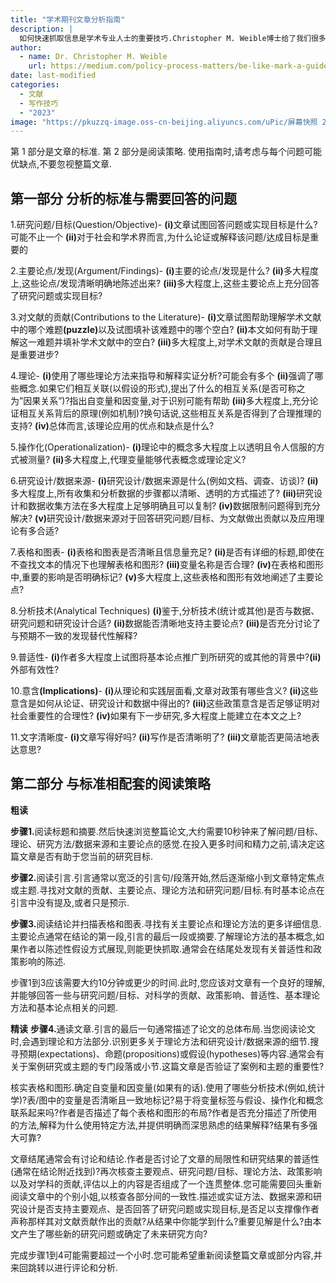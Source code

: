 ```yaml
---
title: "学术期刊文章分析指南"
description: |
  如何快速抓取信息是学术专业人士的重要技巧.Christopher M. Weible博士给了我们很多建议
author:
  - name: Dr. Christopher M. Weible
    url: https://medium.com/policy-process-matters/be-like-mark-a-guide-to-analyzing-journal-articles-235c79ccd117
date: last-modified
categories:
  - 文献
  - 写作技巧
  - "2023"
image: "https://pkuzzq-image.oss-cn-beijing.aliyuncs.com/uPic/屏幕快照 2023-07-07 的 00.29.02 上午.png"
---
```


第 1 部分是文章的标准.
第 2 部分是阅读策略.
使用指南时,请考虑与每个问题可能优缺点,不要忽视整篇文章.

## 第一部分 分析的标准与需要回答的问题

1.研究问题/目标(Question/Objective)-
 **(i)**文章试图回答问题或实现目标是什么?可能不止一个
 **(ii)**对于社会和学术界而言,为什么论证或解释该问题/达成目标是重要的

2.主要论点/发现(Argument/Findings)-
 **(i)**主要的论点/发现是什么?
 **(ii)**多大程度上,这些论点/发现清晰明确地陈述出来?
 **(iii)**多大程度上,这些主要论点上充分回答了研究问题或实现目标?

3.对文献的贡献(Contributions to the Literature)-
 **(i)**文章试图帮助理解学术文献中的哪个难题**(puzzle)**以及试图填补该难题中的哪个空白?
 **(ii)**本文如何有助于理解这一难题并填补学术文献中的空白?
 **(iii)**多大程度上,对学术文献的贡献是合理且是重要进步?

4.理论-
 **(i)**使用了哪些理论方法来指导和解释实证分析?可能会有多个
 **(ii)**强调了哪些概念.如果它们相互关联(以假设的形式),提出了什么的相互关系(是否可称之为"因果关系")?指出自变量和因变量,对于识别可能有帮助
 **(iii)**多大程度上,充分论证相互关系背后的原理(例如机制)?换句话说,这些相互关系是否得到了合理推理的支持?
 **(iv)**总体而言,该理论应用的优点和缺点是什么?

5.操作化(Operationalization)-
  **(i)**理论中的概念多大程度上以透明且令人信服的方式被测量?
 **(ii)**多大程度上,代理变量能够代表概念或理论定义?

6.研究设计/数据来源-
 **(i)**研究设计/数据来源是什么(例如文档、调查、访谈)?
 **(ii)**多大程度上,所有收集和分析数据的步骤都以清晰、透明的方式描述了?
 **(iii)**研究设计和数据收集方法在多大程度上足够明确且可以复制?
 **(iv)**数据限制问题得到充分解决?
 **(v)**研究设计/数据来源对于回答研究问题/目标、为文献做出贡献以及应用理论有多合适?

7.表格和图表-
 **(i)**表格和图表是否清晰且信息量充足?
 **(ii)**是否有详细的标题,即使在不查找文本的情况下也理解表格和图形?
 **(iii)**变量名称是否合理?
 **(iv)**在表格和图形中,重要的影响是否明确标记?
 **(v)**多大程度上,这些表格和图形有效地阐述了主要论点?

8.分析技术(Analytical Techniques)
 **(i)**鉴于,分析技术(统计或其他)是否与数据、研究问题和研究设计合适?
 **(ii)**数据能否清晰地支持主要论点?
 **(iii)**是否充分讨论了与预期不一致的发现替代性解释?

9.普适性-
**(i)**作者多大程度上试图将基本论点推广到所研究的或其他的背景中?**(ii)**外部有效性?

10.意含**(Implications)**-
 **(i)**从理论和实践层面看,文章对政策有哪些含义?
 **(ii)**这些意含是如何从论证、研究设计和数据中得出的?
 **(iii)**这些政策意含是否足够证明对社会重要性的合理性?
 **(iv)**如果有下一步研究,多大程度上能建立在本文之上?

11.文字清晰度-
 **(i)**文章写得好吗?
 **(ii)**写作是否清晰明了?
 **(iii)**文章能否更简洁地表达意思?

## 第二部分 与标准相配套的阅读策略

**粗读**

**步骤1.**阅读标题和摘要.然后快速浏览整篇论文,大约需要10秒钟来了解问题/目标、理论、研究方法/数据来源和主要论点的感觉.在投入更多时间和精力之前,请决定这篇文章是否有助于您当前的研究目标.

**步骤2.**阅读引言.引言通常以宽泛的引言句/段落开始,然后逐渐缩小到文章特定焦点或主题.寻找对文献的贡献、主要论点、理论方法和研究问题/目标.有时基本论点在引言中没有提及,或者只是预示.

**步骤3.**阅读结论并扫描表格和图表.寻找有关主要论点和理论方法的更多详细信息.主要论点通常在结论的第一段,引言的最后一段或摘要.了解理论方法的基本概念,如果作者以陈述性假设方式展现,则能更快抓取.通常会在结尾处发现有关普适性和政策影响的陈述.

步骤1到3应该需要大约10分钟或更少的时间.此时,您应该对文章有一个良好的理解,并能够回答一些与研究问题/目标、对科学的贡献、政策影响、普适性、基本理论方法和基本论点相关的问题.

**精读**
**步骤4.**通读文章.引言的最后一句通常描述了论文的总体布局.当您阅读论文时,会遇到理论和方法部分.识别更多关于理论方法和研究设计/数据来源的细节.搜寻预期(expectations)、命题(propositions)或假设(hypotheses)等内容.通常会有关于案例研究或主题的专门段落或小节.这篇文章是否验证了案例和主题的重要性?

核实表格和图形.确定自变量和因变量(如果有的话).使用了哪些分析技术(例如,统计学)?表/图中的变量是否清晰且一致地标记?易于将变量标签与假设、操作化和概念联系起来吗?作者是否描述了每个表格和图形的布局?作者是否充分描述了所使用的方法,解释为什么使用特定方法,并提供明确而深思熟虑的结果解释?结果有多强大可靠?

文章结尾通常会有讨论和结论.作者是否讨论了文章的局限性和研究结果的普适性(通常在结论附近找到)?再次核查主要观点、研究问题/目标、理论方法、政策影响以及对学科的贡献,评估以上的内容是否组成了一个连贯整体.您可能需要回头重新阅读文章中的个别小姐,以核查各部分间的一致性.描述或实证方法、数据来源和研究设计是否支持主要观点、是否回答了研究问题或实现目标,是否足以支撑像作者声称那样其对文献贡献作出的贡献?从结果中你能学到什么?重要见解是什么?由本文产生了哪些新的研究问题或确定了未来研究方向?

完成步骤1到4可能需要超过一个小时.您可能希望重新阅读整篇文章或部分内容,并来回跳转以进行评论和分析.